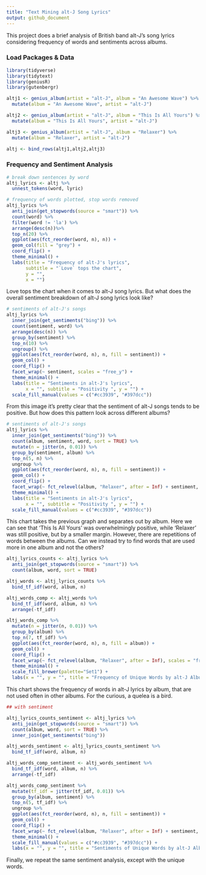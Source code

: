 ```yaml
---
title: "Text Mining alt-J Song Lyrics"
output: github_document
---
```


This project does a brief analysis of British band alt-J's song lyrics considering frequency of words and sentiments across albums.

### Load Packages & Data

```r
library(tidyverse)
library(tidytext)
library(geniusR)
library(gutenbergr)

altj1 <- genius_album(artist = "alt-J", album = "An Awesome Wave") %>% 
  mutate(album = "An Awesome Wave", artist = "alt-J")

altj2 <- genius_album(artist = "alt-J", album = "This Is All Yours") %>% 
  mutate(album = "This Is All Yours", artist = "alt-J")

altj3 <- genius_album(artist = "alt-J", album = "Relaxer") %>% 
  mutate(album = "Relaxer", artist = "alt-J")

altj <- bind_rows(altj1,altj2,altj3)
```

### Frequency and Sentiment Analysis

```r
# break down sentences by word
altj_lyrics <- altj %>%
  unnest_tokens(word, lyric)

# frequency of words plotted, stop words removed
altj_lyrics %>%
  anti_join(get_stopwords(source = "smart")) %>%
  count(word) %>%
  filter(word != 'la') %>% 
  arrange(desc(n))%>%
  top_n(20) %>%
  ggplot(aes(fct_reorder(word, n), n)) +
  geom_col(fill = "grey") +
  coord_flip() + 
  theme_minimal() +
  labs(title = "Frequency of alt-J's lyrics",
       subtitle = "`Love` tops the chart",
       y = "",
       x = "")
```

Love tops the chart when it comes to alt-J song lyrics. But what does the overall sentiment breakdown of alt-J song lyrics look like?

```r
# sentiments of alt-J's songs
altj_lyrics %>%
  inner_join(get_sentiments("bing")) %>%
  count(sentiment, word) %>%
  arrange(desc(n)) %>% 
  group_by(sentiment) %>%
  top_n(10) %>%
  ungroup() %>%
  ggplot(aes(fct_reorder(word, n), n, fill = sentiment)) +
  geom_col() +
  coord_flip() +
  facet_wrap(~ sentiment, scales = "free_y") +
  theme_minimal() +
  labs(title = "Sentiments in alt-J's lyrics",
       x = "", subtitle = "Positivity ", y = "") +
  scale_fill_manual(values = c("#cc3939", "#397dcc"))
```

From this image it's pretty clear that the sentiment of alt-J songs tends to be positive. But how does this pattern look across different albums?

```r
# sentiments of alt-J's songs
altj_lyrics %>%
  inner_join(get_sentiments("bing")) %>%
  count(album, sentiment, word, sort = TRUE) %>%
  mutate(n = jitter(n, 0.01)) %>% 
  group_by(sentiment, album) %>%
  top_n(5, n) %>%
  ungroup %>% 
  ggplot(aes(fct_reorder(word, n), n, fill = sentiment)) +
  geom_col() +
  coord_flip() +
  facet_wrap(~ fct_relevel(album, "Relaxer", after = Inf) + sentiment, scales = "free_y", nrow = 3) +
  theme_minimal() +
  labs(title = "Sentiments in alt-J's lyrics",
       x = "", subtitle = "Positivity ", y = "") +
  scale_fill_manual(values = c("#cc3939", "#397dcc"))
```

This chart takes the previous graph and separates out by album. Here we can see that 'This Is All Yours' was overwhelmingly positive, while 'Relaxer' was still positive, but by a smaller margin. However, there are repetitions of words between the albums. Can we instead try to find words that are used more in one album and not the others?

```r
altj_lyrics_counts <- altj_lyrics %>%
  anti_join(get_stopwords(source = "smart")) %>%
  count(album, word, sort = TRUE)

altj_words <- altj_lyrics_counts %>%
  bind_tf_idf(word, album, n)

altj_words_comp <- altj_words %>%
  bind_tf_idf(word, album, n) %>%
  arrange(-tf_idf)

altj_words_comp %>% 
  mutate(n = jitter(n, 0.01)) %>% 
  group_by(album) %>% 
  top_n(7, tf_idf) %>% 
  ggplot(aes(fct_reorder(word, n), n, fill = album)) +
  geom_col() +
  coord_flip() +
  facet_wrap(~ fct_relevel(album, "Relaxer", after = Inf), scales = "free_y", nrow = 3) +
  theme_minimal() +
  scale_fill_brewer(palette="Set1") +
  labs(x = "", y = "", title = "Frequency of Unique Words by alt-J Album")
```

This chart shows the frequency of words in alt-J lyrics by album, that are not used often in other albums. For the curious, a quelea is a bird.

```r
## with sentiment

altj_lyrics_counts_sentiment <- altj_lyrics %>%
  anti_join(get_stopwords(source = "smart")) %>%
  count(album, word, sort = TRUE) %>% 
  inner_join(get_sentiments("bing"))

altj_words_sentiment <- altj_lyrics_counts_sentiment %>%
  bind_tf_idf(word, album, n)

altj_words_comp_sentiment <- altj_words_sentiment %>%
  bind_tf_idf(word, album, n) %>%
  arrange(-tf_idf)

altj_words_comp_sentiment %>% 
  mutate(tf_idf = jitter(tf_idf, 0.01)) %>% 
  group_by(album, sentiment) %>% 
  top_n(5, tf_idf) %>% 
  ungroup %>% 
  ggplot(aes(fct_reorder(word, n), n, fill = sentiment)) +
  geom_col() +
  coord_flip() +
  facet_wrap(~ fct_relevel(album, "Relaxer", after = Inf) + sentiment, scales = "free_y", nrow = 3) +
  theme_minimal() +
  scale_fill_manual(values = c("#cc3939", "#397dcc")) +
  labs(x = "", y = "", title = "Sentiments of Unique Words by alt-J Album")
```

Finally, we repeat the same sentiment analysis, except with the unique words.

